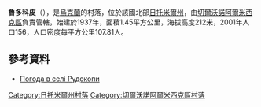 {{coord|50|30|39|N|28|1|54|E|scale:30000|display=title}}

'''魯多科皮'''（{{lang-uk|Рудокопи}}），是[[烏克蘭|烏克蘭]]的村落，位於該國北部[[日托米爾州|日托米爾州]]，由[[切爾沃諾阿爾米西克區|切爾沃諾阿爾米西克區]]負責管轄，始建於1937年，面積1.45平方公里，海拔高度212米，2001年人口156，人口密度每平方公里107.81人。

==參考資料==
* [http://weather.in.ua/ua/zhitomirskaja/22966 Погода в селі Рудокопи] {{Wayback|url=http://weather.in.ua/ua/zhitomirskaja/22966 |date=20170129082357 }}

{{DEFAULTSORT:Рудокопи}}
[[Category:日托米爾州村落|Category:日托米爾州村落]]
[[Category:切爾沃諾阿爾米西克區村落|Category:切爾沃諾阿爾米西克區村落]]


{{Zhytomyr-geo-stub}}